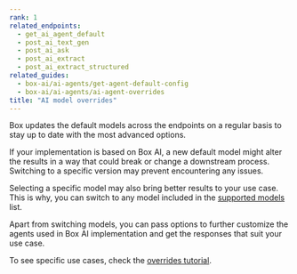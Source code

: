 ```yaml
---
rank: 1
related_endpoints:
  - get_ai_agent_default
  - post_ai_text_gen
  - post_ai_ask
  - post_ai_extract
  - post_ai_extract_structured
related_guides:
  - box-ai/ai-agents/get-agent-default-config
  - box-ai/ai-agents/ai-agent-overrides
title: "AI model overrides"
---
```

Box updates the default models across the endpoints on a regular basis to stay up to date with the most advanced options. 

If your implementation is based on Box AI, a new default model might alter the results in a way that could break or change a downstream process. Switching to a specific version may prevent encountering any issues.

Selecting a specific model may also bring better results to your use case. This is why, you can switch to any model included in the [supported models][models] list.

Apart from switching models, you can pass options to further customize the agents used in Box AI implementation and get the responses that suit your use case.

To see specific use cases, check the [overrides tutorial][overrides].

[ask]: e://post_ai_ask#param_ai_agent
[text-gen]: e://post_ai_text_gen#param_ai_agent
[agent-default]: g://box-ai/ai-agents/get-agent-default-config
[overrides]: g://box-ai/ai-agents/ai-agent-overrides
[models]: g://box-ai/ai-models